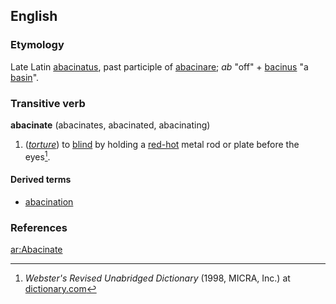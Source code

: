 ==English==

===Etymology===
Late Latin [[abacinatus]], past participle of [[abacinare]]; ''ab'' "off" + [[bacinus]] "a [[basin]]".

===Transitive verb===
'''abacinate''' (abacinates, abacinated, abacinating)

# (''[[torture]]'') to [[blind]] by holding a [[red-hot]] metal rod or plate before the eyes<ref>''Webster's Revised Unabridged Dictionary'' (1998, MICRA, Inc.) at [http://dictionary.reference.com/browse/Abacinate dictionary.com]</ref>.

====Derived terms====
* [[abacination]]

=== References ===
<references />

[[ar:Abacinate]]